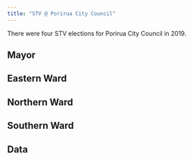 ```yaml
---
title: "STV @ Porirua City Council"
---
```


There were four STV elections for Porirua City Council in 2019.

## Mayor


## Eastern Ward


## Northern Ward


## Southern Ward


## Data


